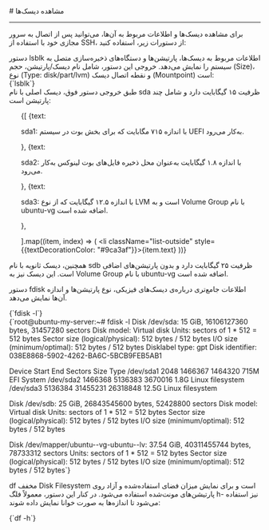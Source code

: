 


<Layout>
<Head>
<title>مستندات مشاهده دیسک‌ها در سرور مجازی ابری - لیارا</title>
<meta property="og:title" content="مستندات خدمات رایانش ابری لیارا" />
<meta property="og:description" content="مستندات مربوط به نحوه مشاهده دیسک‌ها در سرور مجازی ابری در لیارا"  />
</Head>
# مشاهده دیسک‌ها
<hr className="mb-2" />

برای مشاهده دیسک‌ها و اطلاعات مربوط به آن‌ها، می‌توانید پس از اتصال به سرور مجازی خود با استفاده از SSH، از دستورات زیر، استفاده کنید:

<Section id="lsblk-command" title="دستور lsblk" />
دستور <Important>lsblk</Important>  اطلاعات مربوط به دیسک‌ها، پارتیشن‌ها و دستگاه‌های ذخیره‌سازی متصل به سیستم را نمایش می‌دهد. 
خروجی این دستور، شامل  نام دیسک/پارتیشن، حجم (Size)، نوع (Type: disk/part/lvm) و نقطه اتصال دیسک (Mountpoint) است:

<div className="h-2" />
<div dir='ltr'>
    <Highlight className="bash">
        {`lsblk`}
    </Highlight>
</div>
<Asciinema id="see-disk-details-using-ssh" />
طبق خروجی دستور فوق، دیسک اصلی با نام <Important>sda</Important> ظرفیت ۱۵ گیگابایت دارد و شامل چند پارتیشن است: 

<div className="h-2" />
<ul className="pr-7">
  {[
    {text: <p><Important>sda1</Important>: با اندازه ۷۱۵ مگابایت که برای بخش بوت در سیستم UEFI به‌کار می‌رود.</p>},
    {text: <p><Important>sda2</Important>: با اندازه ۱.۸ گیگابایت به‌عنوان محل ذخیره فایل‌های بوت لینوکس به‌کار می‌رود.</p>},
    {text: <p><Important>sda3</Important>: با اندازه ۱۲.۵ گیگابایت که از نوع LVM است و به Volume Group با نام <Important>ubuntu-vg</Important> اضافه شده است.</p>},

  ].map((item, index) => (
    <li className="list-outside" style={{textDecorationColor: "#9ca3af"}}>{item.text}</li>
  ))}
</ul>
<div className="h-2" />

همچنین، دیسک ثانویه با نام <Important>sdb</Important> ظرفیت ۲۵ گیگابایت دارد و بدون پارتیشن‌های اضافی است.
این دیسک نیز به Volume Group با نام <Important>ubuntu-vg</Important> اضافه شده است. 

<Section id="fdisk-command" title="دستور fdisk" />

دستور <Important>fdisk</Important> اطلاعات جامع‌تری درباره‌ی دیسک‌های فیزیکی، نوع پارتیشن‌ها و اندازه آن‌ها نمایش می‌دهد.

<div className="h-2" />
<div dir='ltr'>
    <Highlight className="bash">
        {`fdisk -l`}
    </Highlight>
</div>
<div className="h-5" />
<div dir='ltr'>
    <Highlight className="bash">
        {`root@ubuntu-my-server:~# fdisk -l
Disk /dev/sda: 15 GiB, 16106127360 bytes, 31457280 sectors
Disk model: Virtual disk
Units: sectors of 1 * 512 = 512 bytes
Sector size (logical/physical): 512 bytes / 512 bytes
I/O size (minimum/optimal): 512 bytes / 512 bytes
Disklabel type: gpt
Disk identifier: 038E8868-5902-4262-BA6C-5BCB9FEB5AB1

Device       Start      End  Sectors  Size Type
/dev/sda1     2048  1466367  1464320  715M EFI System
/dev/sda2  1466368  5136383  3670016  1.8G Linux filesystem
/dev/sda3  5136384 31455231 26318848 12.5G Linux filesystem


Disk /dev/sdb: 25 GiB, 26843545600 bytes, 52428800 sectors
Disk model: Virtual disk
Units: sectors of 1 * 512 = 512 bytes
Sector size (logical/physical): 512 bytes / 512 bytes
I/O size (minimum/optimal): 512 bytes / 512 bytes


Disk /dev/mapper/ubuntu--vg-ubuntu--lv: 37.54 GiB, 40311455744 bytes, 78733312 sectors
Units: sectors of 1 * 512 = 512 bytes
Sector size (logical/physical): 512 bytes / 512 bytes
I/O size (minimum/optimal): 512 bytes / 512 bytes`}
    </Highlight>
</div>

<Section id="df-command" title="دستور df" />

<Important>df</Important> مخفف Disk Filesystem است و برای نمایش میزان فضای استفاده‌شده و آزاد روی پارتیشن‌های مونت‌شده استفاده می‌شود.
در کنار این دستور، معمولاً فلگ <Important>h-</Important> نیز استفاده می‌شود تا اندازه‌ها به صورت خوانا نمایش داده شوند:

<div className="h-2" />
<div dir='ltr'>
    <Highlight className="bash">
        {`df -h`}
    </Highlight>
</div>
<Asciinema id="run-df-command-on-vm-using-ssh" />


</Layout>
